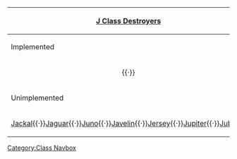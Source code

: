 {| class="mw-collapsible mw-collapsed wikitable" align=center
! [[:Category:J Class|J Class Destroyers]]
|-
! Implemented
|-
| align=center | {{ShipLink|Jervis}}{{·}}{{ShipLink|Janus}}
|-
! Unimplemented
|-
| align=center | [[wikipedia:HMS Jackal (F22)|Jackal]]{{·}}[[wikipedia:HMS Jaguar (F34)|Jaguar]]{{·}}[[wikipedia:HMS Juno (F46)|Juno]]{{·}}[[wikipedia:HMS Javelin (F61)|Javelin]]{{·}}[[wikipedia:HMS Jersey (F72)|Jersey]]{{·}}[[wikipedia:HMS Jupiter (F85)|Jupiter]]{{·}}[[wikipedia:J-, K- and N-class destroyer#J class|Jubilant]]
|}<noinclude>[[Category:Class Navbox]]</noinclude>